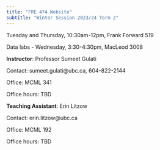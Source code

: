 ```yaml
---
title: "FRE 474 Website"
subtitle: "Winter Session 2023/24 Term 2"
---
```


Tuesday and Thursday, 10:30am-12pm, Frank Forward 519

Data labs - Wednesday, 3:30-4:30pm, MacLeod 3008

**Instructor**: Professor Sumeet Gulati

Contact: sumeet.gulati\@ubc.ca, 604-822-2144

Office: MCML 341

Office hours: TBD

**Teaching Assistant**: Erin Litzow

Contact: erin.litzow\@ubc.ca

Office: MCML 192

Office hours: TBD
